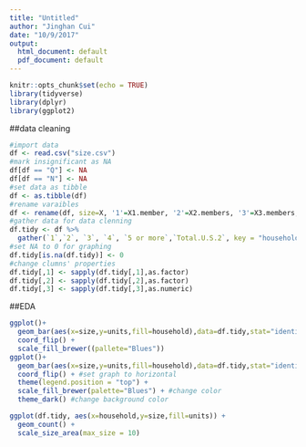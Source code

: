 ```yaml
---
title: "Untitled"
author: "Jinghan Cui"
date: "10/9/2017"
output:
  html_document: default
  pdf_document: default
---
```


```r
knitr::opts_chunk$set(echo = TRUE)
library(tidyverse)
library(dplyr)
library(ggplot2)
```
##data cleaning
```r
#import data
df <- read.csv("size.csv")
#mark insignificant as NA
df[df == "Q"] <- NA
df[df == "N"] <- NA
#set data as tibble
df <- as.tibble(df)
#rename varaibles
df <- rename(df, size=X, '1'=X1.member, '2'=X2.members, '3'=X3.members, '4'=X4.members, '5 or more'=X5.or.more.members )
#gather data for data clenning
df.tidy <- df %>%
  gather(`1`,`2`, `3`, `4`, `5 or more`,`Total.U.S.2`, key = "household", value = "units")
#set NA to 0 for graphing
df.tidy[is.na(df.tidy)] <- 0
#change clumns' properties
df.tidy[,1] <- sapply(df.tidy[,1],as.factor)
df.tidy[,2] <- sapply(df.tidy[,2],as.factor)
df.tidy[,3] <- sapply(df.tidy[,3],as.numeric)
```
##EDA
```r
ggplot()+
  geom_bar(aes(x=size,y=units,fill=household),data=df.tidy,stat="identity") +
  coord_flip() +
  scale_fill_brewer((pallete="Blues"))
ggplot()+
  geom_bar(aes(x=size,y=units,fill=household),data=df.tidy,stat="identity",position = "dodge") +
  coord_flip() + #set graph to horizontal
  theme(legend.position = "top") + 
  scale_fill_brewer(palette="Blues") + #change color
  theme_dark() #change background color
```
```r
ggplot(df.tidy, aes(x=household,y=size,fill=units)) +
  geom_count() +
  scale_size_area(max_size = 10)
```



